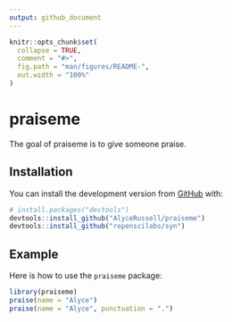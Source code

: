 ```yaml
---
output: github_document
---
```


<!-- README.md is generated from README.Rmd. Please edit that file -->

```r
knitr::opts_chunk$set(
  collapse = TRUE,
  comment = "#>",
  fig.path = "man/figures/README-",
  out.width = "100%"
)
```

# praiseme

<!-- badges: start -->
<!-- badges: end -->

The goal of praiseme is to give someone praise. 

## Installation

You can install the development version from [GitHub](https://github.com/) with:

``` r
# install.packages("devtools")
devtools::install_github("AlyceRussell/praiseme")
devtools::install_github("ropenscilabs/syn")
```
## Example

Here is how to use the `praiseme` package:

```r
library(praiseme)
praise(name = "Alyce")
praise(name = "Alyce", punctuation = ".")
```

